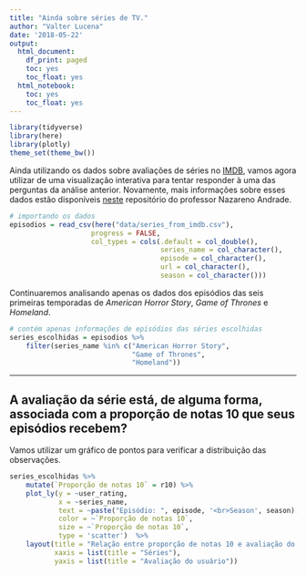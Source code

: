 ```yaml
---
title: "Ainda sobre séries de TV."
author: "Valter Lucena"
date: '2018-05-22'
output:
  html_document:
    df_print: paged
    toc: yes
    toc_float: yes
  html_notebook:
    toc: yes
    toc_float: yes
---
```


```r
library(tidyverse)
library(here)
library(plotly)
theme_set(theme_bw())
```

Ainda utilizando os dados sobre avaliações de séries no [IMDB](https://www.imdb.com), vamos agora utilizar de uma visualização interativa para tentar responder à uma das perguntas da análise anterior. Novamente, mais informações sobre esses dados estão disponíveis [neste](https://github.com/nazareno/imdb-series) repositório do professor Nazareno Andrade.

```r
# importando os dados
episodios = read_csv(here("data/series_from_imdb.csv"), 
                    progress = FALSE,
                    col_types = cols(.default = col_double(), 
                                     series_name = col_character(), 
                                     episode = col_character(), 
                                     url = col_character(),
                                     season = col_character()))
```

Continuaremos analisando apenas os dados dos episódios das seis primeiras temporadas de *American Horror Story*, *Game of Thrones* e *Homeland*.

```r
# contém apenas informações de episódios das séries escolhidas
series_escolhidas = episodios %>% 
    filter(series_name %in% c("American Horror Story", 
                              "Game of Thrones", 
                              "Homeland"))
```

***

## A avaliação da série está, de alguma forma, associada com a proporção de notas 10 que seus episódios recebem?

Vamos utilizar um gráfico de pontos para verificar a distribuição das observações.

```r
series_escolhidas %>% 
    mutate(`Proporção de notas 10` = r10) %>%  
    plot_ly(y = ~user_rating,
            x = ~series_name,
            text = ~paste("Episódio: ", episode, '<br>Season', season),
            color = ~`Proporção de notas 10`,
            size = ~`Proporção de notas 10`,
            type = 'scatter')  %>% 
    layout(title = "Relação entre proporção de notas 10 e avaliação do usuário recebida por episódio",
           xaxis = list(title = "Séries"),
           yaxis = list(title = "Avaliação do usuário"))

```

